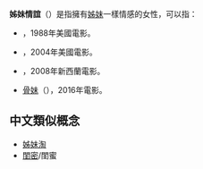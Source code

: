 '''姊妹情誼'''（{{lang-en|Sisterhood}}）是指擁有[[姊妹|姊妹]]一樣情感的女性，可以指：

* {{le|姊妹情誼 (1988年電影)|The Sisterhood (1988 film)}}，1988年美國電影。
* {{le|姊妹情誼 (2004年電影)|The Sisterhood (2004 film)}}，2004年美國電影。
* {{le|姊妹情誼 (2008年電影)|Sisterhood (2008 film)}}，2008年新西蘭電影。
* [[骨妹|骨妹]]（{{lang-en|Sisterhood}}），2016年電影。

== 中文類似概念 ==
* [[姊妹淘|姊妹淘]]
* [[閨密|閨密]]/閨蜜

{{disambig|Cat=四字消歧义}}